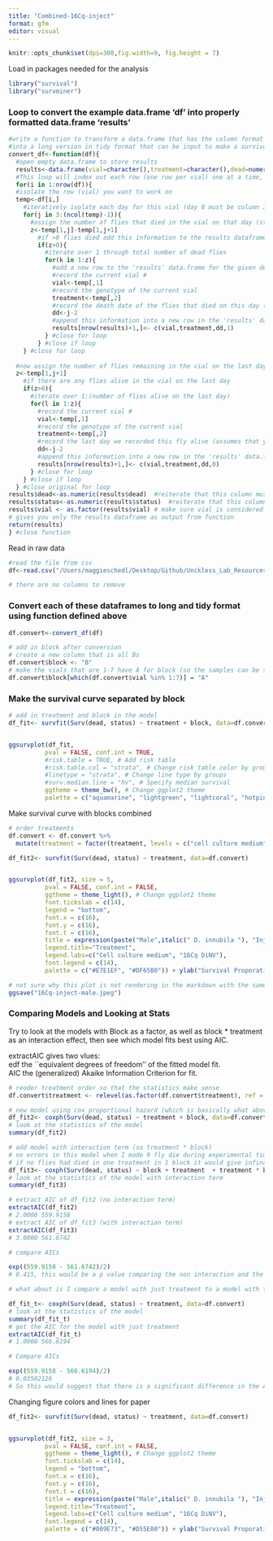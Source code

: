 ```yaml
---
title: "Combined-16Cq-inject"
format: gfm
editor: visual
---
```


```r
knitr::opts_chunk$set(dpi=300,fig.width=9, fig.height = 7)
```

Load in packages needed for the analysis

```r
library("survival")
library("survminer")
```

### Loop to convert the example data.frame 'df' into properly formatted data.frame 'results'

```r
#write a function to transform a data.frame that has the column format 'vial | treatment | D0 | D1 | D2...', with one row for each vial
#into a long version in tidy format that can be input to make a survivorship curve
convert_df<-function(df){
  #open empty data.frame to store results
  results<-data.frame(vial=character(),treatment=character(),dead=numeric(),status=numeric())
  #This loop will index out each row (one row per vial) one at a time, transform it into long format (one row per fly), and add the information to the empty data.frame called results
  for(i in 1:nrow(df)){
  #isolate the row (vial) you want to work on
  temp<-df[i,]
    #iteratively isolate each day for this vial (day 0 must be column 3, day 1 column 4, etc.). Loop stops the column before the last day
    for(j in 3:(ncol(temp)-1)){
      #assign the number of flies that died in the vial on that day (starting with day 1) to the variable 'z'
      z<-temp[1,j]-temp[1,j+1]
        #if >0 flies died add this information to the results dataframe
        if(z>0){
          #iterate over 1 through total number of dead flies
          for(k in 1:z){
            #add a new row to the 'results' data.frame for the given dead fly, specifying vial #, treatment, day died, and
            #record the current vial #
            vial<-temp[,1]
            #record the genotype of the current vial
            treatment<-temp[,2]
            #record the death date of the flies that died on this day (assumes that your input DF starts with day 0 in column 3)
            dd<-j-2
            #append this information into a new row in the 'results' data.frame, and add a '1' in the 4th column to indicate mortality
            results[nrow(results)+1,]<- c(vial,treatment,dd,1)
          } #close for loop
        } #close if loop
    } #close for loop
  
  #now assign the number of flies remaining in the vial on the last day (value in the last column of the row) to the variable 'z'
  z<-temp[1,j+1]
    #if there are any flies alive in the vial on the last day
    if(z>0){
      #iterate over 1:(number of flies alive on the last day)
      for(l in 1:z){
        #record the current vial #
        vial<-temp[,1]
        #record the genotype of the current vial
        treatment<-temp[,2]
        #record the last day we recorded this fly alive (assumes that your input DF starts with day 0 in column 3)
        dd<-j-2
        #append this information into a new row in the 'results' data.frame, and add a '0' in the 4th column to indicate that the fly made it to the end of the experiment
        results[nrow(results)+1,]<- c(vial,treatment,dd,0)
      } #close for loop
    } #close if loop
  } #close original for loop
results$dead<-as.numeric(results$dead)  #reiterate that this column must be class numeric
results$status<-as.numeric(results$status)  #reiterate that this column must be class numeric
results$vial <- as.factor(results$vial) # make sure vial is considered a factor
# gives you only the results dataframe as output from function 
return(results) 
} #close function
```

Read in raw data

```r
#read the file from csv
df<-read.csv("/Users/maggieschedl/Desktop/Github/Unckless_Lab_Resources/Infection_survival_analyses/Combined-rep-1-2-16Cq-injt/Combined-2-replicate-dataset.csv")

# there are no columns to remove
```

### Convert each of these dataframes to long and tidy format using function defined above

```r
df.convert<-convert_df(df)

# add in block after conversion 
# create a new column that is all Bs
df.convert$block <- "B"
# make the vials that are 1-7 have A for block (so the samples can be separated out by replicate infection)
df.convert$block[which(df.convert$vial %in% 1:7)] = "A"

```

### Make the survival curve separated by block

```r
# add in treatment and block in the model 
df_fit<- survfit(Surv(dead, status) ~ treatment + block, data=df.convert)


ggsurvplot(df_fit,
          pval = FALSE, conf.int = TRUE,
          #risk.table = TRUE, # Add risk table
          #risk.table.col = "strata", # Change risk table color by groups
          #linetype = "strata", # Change line type by groups
          #surv.median.line = "hv", # Specify median survival
          ggtheme = theme_bw(), # Change ggplot2 theme
          palette = c("aquamarine", "lightgreen", "lightcoral", "hotpink")) + ylab("Survival Proporation") + xlab("Days post injection")
```

Make survival curve with blocks combined

```r
# order treatments 
df.convert <- df.convert %>% 
  mutate(treatment = factor(treatment, levels = c("cell culture medium", "16Cq DiNV")))

df_fit2<- survfit(Surv(dead, status) ~ treatment, data=df.convert)


ggsurvplot(df_fit2, size = 5,
          pval = FALSE, conf.int = FALSE,
          ggtheme = theme_light(), # Change ggplot2 theme
          font.tickslab = c(14),
          legend = "bottom",
          font.x = c(16),
          font.y = c(16),
          font.t = c(16),
          title = expression(paste("Male",italic(" D. innubila "), "Injected with 16Cq DiNV")),
          legend.title="Treatment",
          legend.labs=c("Cell culture medium", "16Cq DiNV"),
          font.legend = c(14),
          palette = c("#E7E1EF", "#DF65B0")) + ylab("Survival Proporation") + xlab("Days post injection") 

# not sure why this plot is not rendering in the markdown with the same colors so save here
ggsave("16Cq-inject-male.jpeg")
```

### Comparing Models and Looking at Stats

Try to look at the models with Block as a factor, as well as block \* treatment as an interaction effect, then see which model fits best using AIC.

extractAIC gives two vlues:\
edf the \`\`equivalent degrees of freedom'' of the fitted model fit.\
AIC the (generalized) Akaike Information Criterion for fit.

```r
# reoder treatment order so that the statistics make sense
df.convert$treatment <- relevel(as.factor(df.convert$treatment), ref = "cell culture medium")

# new model using cox proportional hazard (which is basically what above is doing)
df_fit2<- coxph(Surv(dead, status) ~ treatment + block, data=df.convert)
# look at the statistics of the model
summary(df_fit2)

# add model with interaction term (so treatment * block)
# no errors in this model when I made 9 fly die during experimental time in the control treatment for each block
# if no flies had died in one treatment in 1 block it would give infinate values for some confidence intervals which is not great
df_fit3<- coxph(Surv(dead, status) ~ block + treatment  + treatment * block, data=df.convert)
# look at the statistics of the model with interaction term
summary(df_fit3)

# extract AIC of df_fit2 (no interaction term)
extractAIC(df_fit2)
# 2.0000 559.9158
# extract AIC of df_fit3 (with interaction term)
extractAIC(df_fit3)
# 3.0000 561.6742

# compare AICs 

exp((559.9158 - 561.6742)/2)
# 0.415, this would be a p value comparing the non interaction and the interaction models. There is no significant difference between the two AICs, so either one is a good fit 

# what about is I compare a model with just treatment to a model with treatment and block?

df_fit_t<- coxph(Surv(dead, status) ~ treatment, data=df.convert)
# look at the statistics of the model
summary(df_fit_t)
# get the AIC for the model with just treatment
extractAIC(df_fit_t)
# 1.0000 566.6194 

# Compare AICs

exp((559.9158 - 566.6194)/2)
# 0.03502126 
# So this would suggest that there is a significant difference in the AIC between the two models, and with AIC the lower number is the best one, indicating that the model that uses block + treatment is the best model
```

Changing figure colors and lines for paper 


```r
df_fit2<- survfit(Surv(dead, status) ~ treatment, data=df.convert)


ggsurvplot(df_fit2, size = 3,
          pval = FALSE, conf.int = FALSE,
          ggtheme = theme_light(), # Change ggplot2 theme
          font.tickslab = c(14),
          legend = "bottom",
          font.x = c(16),
          font.y = c(16),
          font.t = c(16),
          title = expression(paste("Male",italic(" D. innubila "), "Injected with 16Cq DiNV")),
          legend.title="Treatment",
          legend.labs=c("Cell culture medium", "16Cq DiNV"),
          font.legend = c(14),
          palette = c("#009E73", "#D55E00")) + ylab("Survival Proporation") + xlab("Days post injection") 
```


